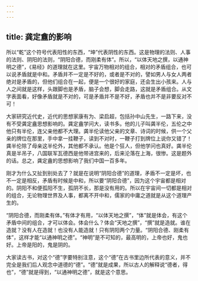 ```yaml
---
---
---
```

title: 龚定盦的影响
---




所以“乾”这个符号代表阳性的东西，“坤”代表阴性的东西。这是物理的法则、人事的法则、阴阳的法则，“阴阳合德，而刚柔有体”。所以，“以体天地之撰，以通神明之德”，《易经》的道理就在这里。宇宙万物相对的组合，相对的矛盾组合，也可以说矛盾就是中和。矛盾并不一定是不好的，或者是不对的，譬如男人与女人两者绝对是矛盾的，但他们组合在一起，便是一个很好的家庭，还会生出小孩来。人与人之间就是这样，头跟脚也是矛盾，脑子会想，脚会走路，这就是矛盾组合。从文字表面看，好像矛盾就是不对的，可是矛盾并不是不好，矛盾也并不是非要反对不可！

大家研究近代史，近代的思想家康有为、梁启超，包括孙中山先生，一路下来，没有不受龚定盦思想影响的。龚定盦学问大，读书多。他的儿子叫龚半伦，五伦之中他只有半伦，连父亲他都不大理。龚半伦读他父亲的文章、诗词的时候，供一个父亲的牌位在那里，手中拿一挂鞭子，读到不对时，一鞭子打到牌位上说你又错了！龚半伦除了母亲这半伦外，其他都不承认。他是个狂人，但他学问也真好。龚半伦真是半吊子，八国联军瓦德西是他带进宫来的，后来沦落在上海，很惨。这是题外的话。总之，龚定盦的思想影响了我们中国一百多年。

刚才为什么又扯到别处去了？就是在说明“阴阳合德”的道理，矛盾不一定是坏，也不一定是相反，矛盾有时候是中和，所以要“阴阳合德”，因为这个宇宙都是相对的。阴阳不和便孤阳不生，孤阴不长，那是没有用的。所以在宇宙间一切都是相对的组合，无论物理世界及人事，都离不开中和，儒家的中庸之道就是从这个道理产生的。

“阴阳合德，而刚柔有体。”有体才有用，“以体天地之撰”，“体”就是体会，有这个矛盾中间的组合，才可以体会。体会什么？体会“天地之撰”，“撰”就是造就。谁在造就？没有人在造就！也没有人能造就！只有阴阳两个力量。“阴阳合德、刚柔有体”，这样才能“以通神明之德”。“神明”是不可知的，最高明的，上帝也好，鬼也好。上帝是阳的，鬼是阴的。

大家读古书，对这个“德”字要特别注意，这个“德”在古书里边所代表的意义，并不完全是我们后人观念中道德的“德”。“德”就是成果，所以古人的解释说“德者，得也”，“德”就是得到，“以通神明之德”，就是这个意思。